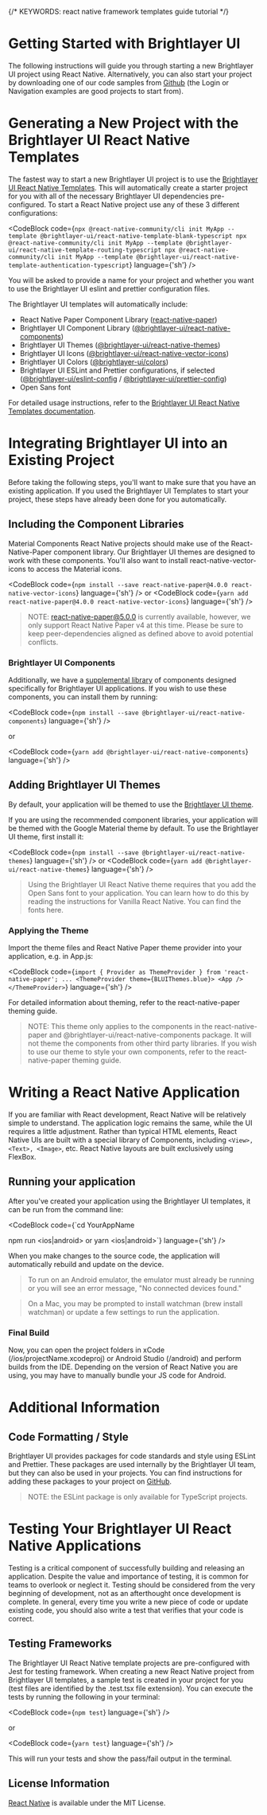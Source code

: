 
{/* KEYWORDS: react native framework templates guide tutorial */}

# Getting Started with Brightlayer UI

The following instructions will guide you through starting a new Brightlayer UI project using React Native. Alternatively, you can also start your project by downloading one of our code samples from [Github](https://github.com/etn-ccis?q=blui) (the Login or Navigation examples are good projects to start from).

# Generating a New Project with the Brightlayer UI React Native Templates

The fastest way to start a new Brightlayer UI project is to use the [Brightlayer UI React Native Templates](https://brightlayer-ui.github.io/resources/developer). This will automatically create a starter project for you with all of the necessary Brightlayer UI dependencies pre-configured. To start a React Native project use any of these 3 different configurations:

<CodeBlock code={`npx @react-native-community/cli init MyApp --template @brightlayer-ui/react-native-template-blank-typescript
npx @react-native-community/cli init MyApp --template @brightlayer-ui/react-native-template-routing-typescript
npx @react-native-community/cli init MyApp --template @brightlayer-ui/react-native-template-authentication-typescript`} language={'sh'} />

You will be asked to provide a name for your project and whether you want to use the Brightlayer UI eslint and prettier configuration files.

The Brightlayer UI templates will automatically include:

-   React Native Paper Component Library ([react-native-paper](https://www.npmjs.com/package/react-native-paper))
-   Brightlayer UI Component Library ([@brightlayer-ui/react-native-components](https://www.npmjs.com/package//@brightlayer-ui/react-native-components))
-   Brightlayer UI Themes ([@brightlayer-ui/react-native-themes](https://www.npmjs.com/package/@brightlayer-ui/react-native-themes))
-   Brightlayer UI Icons ([@brightlayer-ui/react-native-vector-icons](https://www.npmjs.com/package/@brightlayer-ui/react-native-vector-icons))
-   Brightlayer UI Colors ([@brightlayer-ui/colors](https://www.npmjs.com/package/@brightlayer-ui/colors))
-   Brightlayer UI ESLint and Prettier configurations, if selected ([@brightlayer-ui/eslint-config](https://www.npmjs.com/package/@brightlayer-ui/eslint-config) / [@brightlayer-ui/prettier-config](https://www.npmjs.com/package/@brightlayer-ui/prettier-config))
-   Open Sans font

For detailed usage instructions, refer to the [Brightlayer UI React Native Templates documentation](https://github.com/etn-ccis/blui-react-native-cli-templates?tab=readme-ov-file#react-native-cli-templates).

<Divider />

# Integrating Brightlayer UI into an Existing Project

Before taking the following steps, you'll want to make sure that you have an existing application. If you used the Brightlayer UI Templates to start your project, these steps have already been done for you automatically.

## Including the Component Libraries

Material Components
React Native projects should make use of the React-Native-Paper component library. Our Brightlayer UI themes are designed to work with these components. You'll also want to install react-native-vector-icons to access the Material icons.

<CodeBlock code={`npm install --save react-native-paper@4.0.0 react-native-vector-icons`} language={'sh'} />
or
<CodeBlock code={`yarn add react-native-paper@4.0.0 react-native-vector-icons`} language={'sh'} />

> NOTE: react-native-paper@5.0.0 is currently available, however, we only support React Native Paper v4 at this time. Please be sure to keep peer-dependencies aligned as defined above to avoid potential conflicts.

### Brightlayer UI Components

Additionally, we have a [supplemental library](/components/component-catalog) of components designed specifically for Brightlayer UI applications. If you wish to use these components, you can install them by running:

<CodeBlock code={`npm install --save @brightlayer-ui/react-native-components`} language={'sh'} />

or

<CodeBlock code={`yarn add @brightlayer-ui/react-native-components`} language={'sh'} />

## Adding Brightlayer UI Themes

By default, your application will be themed to use the [Brightlayer UI theme](https://www.npmjs.com/package/@brightlayer-ui/react-native-themes).

If you are using the recommended component libraries, your application will be themed with the Google Material theme by default. To use the Brightlayer UI theme, first install it:

<CodeBlock code={`npm install --save @brightlayer-ui/react-native-themes`} language={'sh'} />
or
<CodeBlock code={`yarn add @brightlayer-ui/react-native-themes`} language={'sh'} />

> Using the Brightlayer UI React Native theme requires that you add the Open Sans font to your application. You can learn how to do this by reading the instructions for Vanilla React Native. You can find the fonts here.

### Applying the Theme
Import the theme files and React Native Paper theme provider into your application, e.g. in App.js:

<CodeBlock code={`import { Provider as ThemeProvider } from 'react-native-paper';
...
<ThemeProvider theme={BLUIThemes.blue}>
    <App />
</ThemeProvider>`} language={'sh'} />

For detailed information about theming, refer to the react-native-paper theming guide.

> NOTE: This theme only applies to the components in the react-native-paper and @brightlayer-ui/react-native-components package. It will not theme the components from other third party libraries. If you wish to use our theme to style your own components, refer to the react-native-paper theming guide.

<Divider />

# Writing a React Native Application
If you are familiar with React development, React Native will be relatively simple to understand. The application logic remains the same, while the UI requires a little adjustment. Rather than typical HTML elements, React Native UIs are built with a special library of Components, including `<View>, <Text>, <Image>`, etc. React Native layouts are built exclusively using FlexBox.

## Running your application
After you've created your application using the Brightlayer UI templates, it can be run from the command line:

<CodeBlock code={`cd YourAppName

npm run <ios|android>
or
yarn <ios|android>`} language={'sh'} />

When you make changes to the source code, the application will automatically rebuild and update on the device.

> To run on an Android emulator, the emulator must already be running or you will see an error message, "No connected devices found."

> On a Mac, you may be prompted to install watchman (brew install watchman) or update a few settings to run the application.

### Final Build
Now, you can open the project folders in xCode (/ios/projectName.xcodeproj) or Android Studio (/android) and perform builds from the IDE. Depending on the version of React Native you are using, you may have to manually bundle your JS code for Android.

# Additional Information

## Code Formatting / Style

Brightlayer UI provides packages for code standards and style using ESLint and Prettier. These packages are used internally by the Brightlayer UI team, but they can also be used in your projects. You can find instructions for adding these packages to your project on [GitHub](https://github.com/etn-ccis/blui-code-standards).

> NOTE: the ESLint package is only available for TypeScript projects.

# Testing Your Brightlayer UI React Native Applications

Testing is a critical component of successfully building and releasing an application. Despite the value and importance of testing, it is common for teams to overlook or neglect it. Testing should be considered from the very beginning of development, not as an afterthought once development is complete. In general, every time you write a new piece of code or update existing code, you should also write a test that verifies that your code is correct.

## Testing Frameworks

The Brightlayer UI React Native template projects are pre-configured with Jest for testing framework. When creating a new React Native project from Brightlayer UI templates, a sample test is created in your project for you (test files are identified by the .test.tsx file extension). You can execute the tests by running the following in your terminal:

<CodeBlock code={`npm test`} language={'sh'} />

or

<CodeBlock code={`yarn test`} language={'sh'} />

This will run your tests and show the pass/fail output in the terminal.

## License Information

[React Native](https://github.com/facebook/react-native/blob/main/LICENSE) is available under the MIT License.
